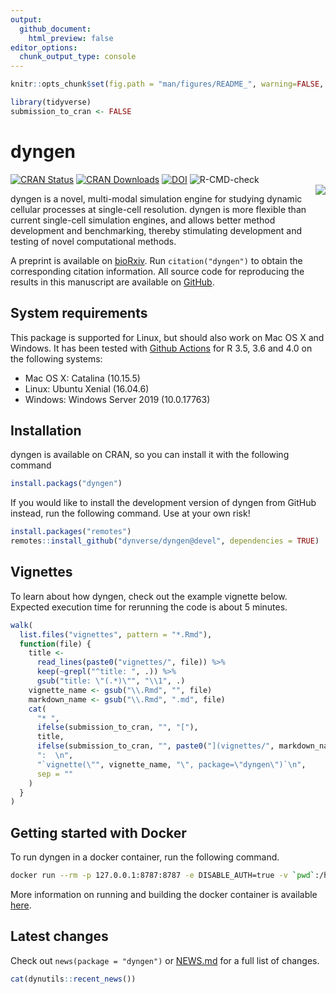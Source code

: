 ```yaml
---
output:
  github_document:
    html_preview: false
editor_options: 
  chunk_output_type: console
---
```

```r
knitr::opts_chunk$set(fig.path = "man/figures/README_", warning=FALSE, message=FALSE, error=FALSE, echo = TRUE)

library(tidyverse)
submission_to_cran <- FALSE
```

# dyngen
[![CRAN Status](https://www.r-pkg.org/badges/version/dyngen)](https://cran.r-project.org/package=dyngen)
[![CRAN Downloads](https://cranlogs.r-pkg.org/badges/dyngen)](https://cran.r-project.org/package=dyngen)
[![DOI](https://img.shields.io/badge/doi-10.1101/2020.02.06.936971-green)](https://doi.org/10.1101/2020.02.06.936971)
![R-CMD-check](https://github.com/dynverse/dyngen/workflows/R-CMD-check/badge.svg)<br><img src="man/figures/logo.png" align="right" />

dyngen is a novel, multi-modal simulation engine for studying dynamic cellular processes at single-cell resolution. dyngen is more flexible than current single-cell simulation engines, and allows better method development and benchmarking, thereby stimulating development and testing of novel computational methods.

A preprint is available on [bioRxiv](https://doi.org/10.1101/2020.02.06.936971). Run `citation("dyngen")` to obtain the corresponding citation information. All source code for reproducing the results in this manuscript are available on [GitHub](https://github.com/dynverse/dyngen_manuscript).

## System requirements
This package is supported for Linux, but should also work on Mac OS X and Windows. It has been tested with [Github Actions](https://github.com/dynverse/dyngen/actions?query=workflow%3AR-CMD-check) for R 3.5, 3.6 and 4.0 on the following systems:

* Mac OS X: Catalina (10.15.5)
* Linux: Ubuntu Xenial (16.04.6)
* Windows: Windows Server 2019 (10.0.17763)

## Installation
dyngen is available on CRAN, so you can install it with the following command
```r
install.packags("dyngen")
```

If you would like to install the development version of dyngen from GitHub instead, run the following command. Use at your own risk!

```r
install.packages("remotes")
remotes::install_github("dynverse/dyngen@devel", dependencies = TRUE)
```

## Vignettes
To learn about how dyngen, check out the example vignette below. Expected execution time for rerunning the code is about 5 minutes.

```r
walk(
  list.files("vignettes", pattern = "*.Rmd"),
  function(file) {
    title <- 
      read_lines(paste0("vignettes/", file)) %>% 
      keep(~grepl("^title: ", .)) %>% 
      gsub("title: \"(.*)\"", "\\1", .)
    vignette_name <- gsub("\\.Rmd", "", file)
    markdown_name <- gsub("\\.Rmd", ".md", file)
    cat(
      "* ",
      ifelse(submission_to_cran, "", "["),
      title, 
      ifelse(submission_to_cran, "", paste0("](vignettes/", markdown_name, ")")),
      ":  \n",
      "`vignette(\"", vignette_name, "\", package=\"dyngen\")`\n",
      sep = ""
    )
  }
)
```

## Getting started with Docker
To run dyngen in a docker container, run the following command.

```sh
docker run --rm -p 127.0.0.1:8787:8787 -e DISABLE_AUTH=true -v `pwd`:/home/rstudio/workdir dynverse/dyngen
```

More information on running and building the docker container is available [here](https://github.com/dynverse/dyngen/tree/master/docker).

## Latest changes

Check out `news(package = "dyngen")` or [NEWS.md](NEWS.md) for a full list of changes.

<!-- This section gets automatically generated from NEWS.md -->

```r
cat(dynutils::recent_news())
```
